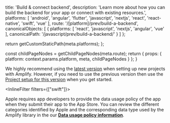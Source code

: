 
  title: 'Build & connect backend',
  description: 'Learn more about how you can build the backend for your app or connect with existing resources.',
  platforms: [
    'android',
    'angular',
    'flutter',
    'javascript',
    'nextjs',
    'react',
    'react-native',
    'swift',
    'vue'
  ],
  route: '/[platform]/prev/build-a-backend',
  canonicalObjects: [
    {
      platforms: [
        'react',
        'javascript',
        'nextjs',
        'angular',
        'vue'
      ],
      canonicalPath: '/javascript/prev/build-a-backend/'
    }
  ]
};

  return getCustomStaticPath(meta.platforms);
};

  const childPageNodes = getChildPageNodes(meta.route);
  return {
    props: {
      platform: context.params.platform,
      meta,
      childPageNodes
    }
  };
}

<Callout info>

We highly recommend using the [latest version](/[platform]/start/project-setup/) when setting up new projects with Amplify. However, if you need to use the previous version then use the [Project setup for this version](/[platform]/prev/start/project-setup/) when you get started.

</Callout>

<Overview childPageNodes={props.childPageNodes} />

<InlineFilter filters={["swift"]}>

<Callout info>

Apple requires app developers to provide the data usage policy of the app when they submit their app to the App Store. You can review the different categories identified by Apple and the corresponding data type used by the Amplify library in the our **[Data usage policy information](/[platform]/prev/build-a-backend/auth/data-usage-policy/)**.

</Callout>

</InlineFilter>
